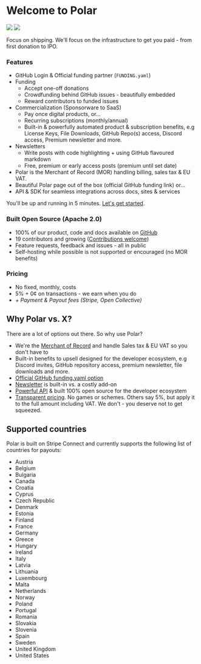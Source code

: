 # Welcome to Polar

![](./intro.light.jpg)
![](./intro.dark.jpg)


Focus on shipping. We'll focus on the infrastructure to get you paid - from first donation to IPO.


### Features

- GitHub Login & Official funding partner (`FUNDING.yaml`)
- Funding
  - Accept one-off donations
  - Crowdfunding behind GitHub issues - beautifully embedded
  - Reward contributors to funded issues
- Commercialization (Sponsorware to SaaS)
  - Pay once digital products, or...
  - Recurring subscriptions (monthly/annual)
  - Built-in & powerfully automated product & subscription benefits, e.g License Keys, File Downloads, GitHub Repo(s) access, Discord access, Premium newsletter and more.
- Newsletters
  - Write posts with code highlighting + using GitHub flavoured markdown
  - Free, premium or early access posts (premium until set date)
- Polar is the Merchant of Record (MOR) handling billing, sales tax & EU VAT.
- Beautiful Polar page out of the box (official GitHub funding link) or...
- API & SDK for seamless integrations across docs, sites & services

You'll be up and running in 5 minutes. [Let's get started](/docs/onboarding).

### Built Open Source (Apache 2.0)

- 100% of our product, code and docs available on [GitHub](https://github.com/polarsource/polar)
- 19 contributors and growing ([Contributions welcome](/docs/contribute))
- Feature requests, feedback and issues - all in public
- Self-hosting while possible is not supported or encouraged (no MOR benefits)

### Pricing

- No fixed, monthly, costs
- 5% + 0¢ on transactions - we earn when you do
- _+ Payment & Payout fees (Stripe, Open Collective)_

## Why Polar vs. X?

There are a lot of options out there. So why use Polar?

- We're the [Merchant of Record](/docs/merchant-of-record/tax) and handle Sales tax & EU VAT so you don't have
  to
- Built-in benefits to upsell designed for the developer ecosystem, e.g Discord
  invites, GitHub repository access, premium newsletter, file downloads and
  more.
- [Official GitHub funding.yaml option](/docs/github/funding-yaml)
- [Newsletter](/docs/newsletter) is built-in vs. a costly add-on
- [Powerful API](/docs/api) & built 100% open source for the developer ecosystem
- [Transparent pricing](/docs#pricing). No games or schemes. Others say 5%, but
  apply it to the full amount including VAT. We don't - you deserve not to get squeezed.


## Supported countries

Polar is built on Stripe Connect and currently supports the following list of
countries for payouts:

- Austria
- Belgium
- Bulgaria
- Canada
- Croatia
- Cyprus
- Czech Republic
- Denmark
- Estonia
- Finland
- France
- Germany
- Greece
- Hungary
- Ireland
- Italy
- Latvia
- Lithuania
- Luxembourg
- Malta
- Netherlands
- Norway
- Poland
- Portugal
- Romania
- Slovakia
- Slovenia
- Spain
- Sweden
- United Kingdom
- United States
